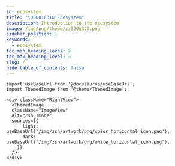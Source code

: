 ```yaml
---
id: ecosystem
title: "\U0001F310 Ecosystem"
description: Introduction to the ecosystem
image: /img/png/theme/z/320x320.png
sidebar_position: 1
keywords:
  - ecosystem
toc_min_heading_level: 2
toc_max_heading_level: 3
slug: /
hide_table_of_contents: false
---
```


```mdx-code-block
import useBaseUrl from '@docusaurus/useBaseUrl';
import ThemedImage from '@theme/ThemedImage';

<div className="RightView">
  <ThemedImage
  className="ImageView"
  alt="Zsh Image"
  sources={{
      light: useBaseUrl('/img/zsh/artwork/png/color_horizontal_icon.png'),
      dark: useBaseUrl('/img/zsh/artwork/png/white_horizontal_icon.png'),
    }}
  />
</div>
```
